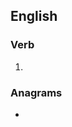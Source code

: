 ==English==

===Verb===
{{head|en|verb form}}

# {{en-simple past of|overblow}}

===Anagrams===
* {{anagrams|en|blew over}}